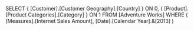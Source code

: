 SELECT
   { [Customer].[Customer Geography].[Country]
   } ON 0,
   { [Product].[Product Categories].[Category] } ON 1
FROM
   [Adventure Works]
WHERE
   ( [Measures].[Internet Sales Amount],
     [Date].[Calendar Year].&[2013]
   )